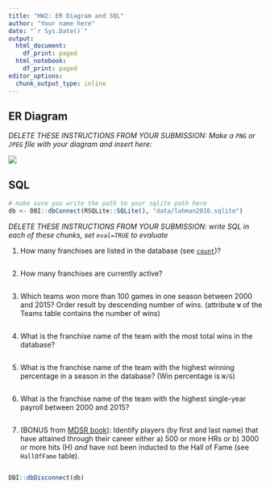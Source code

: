 ```yaml
---
title: "HW2: ER Diagram and SQL"
author: "Your name here"
date: "`r Sys.Date()`"
output:
  html_document:
    df_print: paged
  html_notebook:
    df_print: paged
editor_options:
  chunk_output_type: inline
---
```


## ER Diagram

_DELETE THESE INSTRUCTIONS FROM YOUR SUBMISSION: Make a `PNG` or `JPEG` file with your diagram and insert here:_

![](/Users/hcorrada/tmp/er.png)

## SQL

```r
# make sure you write the path to your sqlite path here
db <- DBI::dbConnect(RSQLite::SQLite(), "data/lahman2016.sqlite")
```

_DELETE THESE INSTRUCTIONS FROM YOUR SUBMISSION: write SQL in each of these chunks, set `eval=TRUE` to evaluate_

1) How many franchises are listed in the database (see [`count`](https://sqlite.org/lang_aggfunc.html#count))?

```sql
```

2) How many franchises are currently active?

```sql
```

3) Which teams won more than 100 games in one season between 2000 and 2015? Order result by descending number of wins. (attribute `W` of the Teams table contains the number of wins)

```sql
```


4) What is the franchise name of the team with the most total wins in the database?

```sql
```

5) What is the franchise name of the team with the highest winning percentage in a season in the database? (Win percentage is `W/G`)

```sql
```

6) What is the franchise name of the team with the highest single-year payroll between 2000 and 2015?

```sql
```

7) (BONUS from [MDSR book](https://mdsr-book.github.io/)): Identify players (by first and last name) that have attained through their career either a) 500 or more HRs or b) 3000 or more hits (H) _and_ have not been inducted to the Hall of Fame (see `HallOfFame` table).

```sql
```

```r
DBI::dbDisconnect(db)
```
